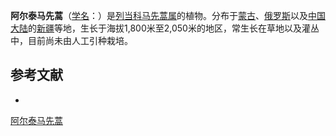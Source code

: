 {{Speciesbox
| name = 阿尔泰马先蒿
| status = 
| status_system = 
| image =
| genus = Pedicularis
| species = altaica
| authority = Steph. ex Stev.
}}

'''阿尔泰马先蒿'''（[[学名|学名]]：{{lang|la|''Pedicularis altaica''}}）是[[列当科|列当科]][[马先蒿属|马先蒿属]]的植物。分布于[[蒙古|蒙古]]、[[俄罗斯|俄罗斯]]以及[[中国大陆|中国大陆]]的[[新疆|新疆]]等地，生长于海拔1,800米至2,050米的地区，常生长在草地以及灌丛中，目前尚未由人工引种栽培。

== 参考文献 ==
<div class="references-small">
* {{cite web| url =http://www.bioinfo.cn/db05/KmzwSpecies.php?action=view&id=21235| title =阿尔泰马先蒿| work =《中国高等植物数据库全库》| publisher =中国科学院微生物研究所| author =昆明植物研究所| accessdate =2009-02-25| deadurl =yes| archiveurl =https://web.archive.org/web/20160305012648/http://www.bioinfo.cn/db05/KmzwSpecies.php?action=view&id=21235| archivedate =2016-03-05}}
</div>
{{Taxonbar|from=Q15231056}}

[[Category:马先蒿属|阿尔泰马先蒿]]


{{植物小作品}}